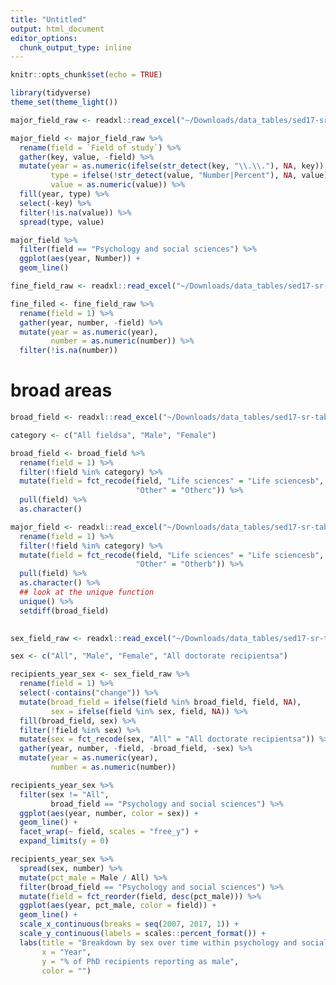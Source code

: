 ```yaml
---
title: "Untitled"
output: html_document
editor_options: 
  chunk_output_type: inline
---
```


```r
knitr::opts_chunk$set(echo = TRUE)
```

```r
library(tidyverse)
theme_set(theme_light())

major_field_raw <- readxl::read_excel("~/Downloads/data_tables/sed17-sr-tab012.xlsx", skip = 3)
```

```r
major_field <- major_field_raw %>% 
  rename(field = `Field of study`) %>% 
  gather(key, value, -field) %>% 
  mutate(year = as.numeric(ifelse(str_detect(key, "\\.\\."), NA, key)), 
         type = ifelse(!str_detect(value, "Number|Percent"), NA, value), 
         value = as.numeric(value)) %>%
  fill(year, type) %>% 
  select(-key) %>% 
  filter(!is.na(value)) %>% 
  spread(type, value) 
```

```r
major_field %>% 
  filter(field == "Psychology and social sciences") %>% 
  ggplot(aes(year, Number)) +
  geom_line()
```

```r
fine_field_raw <- readxl::read_excel("~/Downloads/data_tables/sed17-sr-tab013.xlsx", skip = 3) 

fine_filed <- fine_field_raw %>% 
  rename(field = 1) %>% 
  gather(year, number, -field) %>% 
  mutate(year = as.numeric(year), 
         number = as.numeric(number)) %>% 
  filter(!is.na(number))

```

# broad areas
```r
broad_field <- readxl::read_excel("~/Downloads/data_tables/sed17-sr-tab014.xlsx", skip = 4) 

category <- c("All fieldsa", "Male", "Female")

broad_field <- broad_field %>% 
  rename(field = 1) %>% 
  filter(!field %in% category) %>% 
  mutate(field = fct_recode(field, "Life sciences" = "Life sciencesb", 
                            "Other" = "Otherc")) %>% 
  pull(field) %>% 
  as.character()

major_field <- readxl::read_excel("~/Downloads/data_tables/sed17-sr-tab015.xlsx", skip = 3) %>% 
  rename(field = 1) %>% 
  filter(!field %in% category) %>% 
  mutate(field = fct_recode(field, "Life sciences" = "Life sciencesb", 
                            "Other" = "Otherb")) %>% 
  pull(field) %>% 
  as.character() %>% 
  ## look at the unique function
  unique() %>% 
  setdiff(broad_field)
  
```

```r
sex_field_raw <- readxl::read_excel("~/Downloads/data_tables/sed17-sr-tab015.xlsx", skip = 3) 

sex <- c("All", "Male", "Female", "All doctorate recipientsa")

recipients_year_sex <- sex_field_raw %>% 
  rename(field = 1) %>% 
  select(-contains("change")) %>% 
  mutate(broad_field = ifelse(field %in% broad_field, field, NA), 
         sex = ifelse(field %in% sex, field, NA)) %>% 
  fill(broad_field, sex) %>% 
  filter(!field %in% sex) %>% 
  mutate(sex = fct_recode(sex, "All" = "All doctorate recipientsa")) %>% 
  gather(year, number, -field, -broad_field, -sex) %>% 
  mutate(year = as.numeric(year),
         number = as.numeric(number)) 
```

```r
recipients_year_sex %>% 
  filter(sex != "All", 
         broad_field == "Psychology and social sciences") %>% 
  ggplot(aes(year, number, color = sex)) +
  geom_line() + 
  facet_wrap(~ field, scales = "free_y") +
  expand_limits(y = 0)
```
```r
recipients_year_sex %>% 
  spread(sex, number) %>% 
  mutate(pct_male = Male / All) %>% 
  filter(broad_field == "Psychology and social sciences") %>% 
  mutate(field = fct_reorder(field, desc(pct_male))) %>% 
  ggplot(aes(year, pct_male, color = field)) + 
  geom_line() +
  scale_x_continuous(breaks = seq(2007, 2017, 1)) +
  scale_y_continuous(labels = scales::percent_format()) +
  labs(title = "Breakdown by sex over time within psychology and social sciences",
       x = "Year", 
       y = "% of PhD recipients reporting as male", 
       color = "")
  
```


